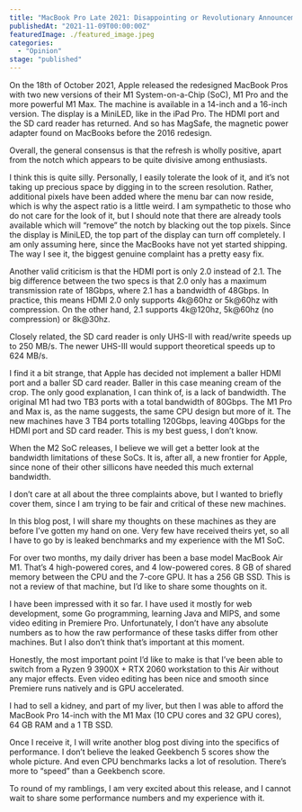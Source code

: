```yaml
---
title: "MacBook Pro Late 2021: Disappointing or Revolutionary Announcement?"
publishedAt: "2021-11-09T00:00:00Z"
featuredImage: ./featured_image.jpeg
categories:
  - "Opinion"
stage: "published"
---
```

On the 18th of October 2021, Apple released the redesigned MacBook Pros with two new versions of their M1 System-on-a-Chip (SoC), M1 Pro and the more powerful M1 Max. The machine is available in a 14-inch and a 16-inch version. The display is a MiniLED, like in the iPad Pro. The HDMI port and the SD card reader has returned. And so has MagSafe, the magnetic power adapter found on MacBooks before the 2016 redesign.

Overall, the general consensus is that the refresh is wholly positive, apart from the notch which appears to be quite divisive among enthusiasts.

I think this is quite silly. Personally, I easily tolerate the look of it, and it’s not taking up precious space by digging in to the screen resolution. Rather, additional pixels have been added where the menu bar can now reside, which is why the aspect ratio is a little weird. I am sympathetic to those who do not care for the look of it, but I should note that there are already tools available which will “remove” the notch by blacking out the top pixels. Since the display is MiniLED, the top part of the display can turn off completely. I am only assuming here, since the MacBooks have not yet started shipping. The way I see it, the biggest genuine complaint has a pretty easy fix.

Another valid criticism is that the HDMI port is only 2.0 instead of 2.1. The big difference between the two specs is that 2.0 only has a maximum transmission rate of 18Gbps, where 2.1 has a bandwidth of 48Gbps. In practice, this means HDMI 2.0 only supports 4k@60hz or 5k@60hz with compression. On the other hand, 2.1 supports 4k@120hz, 5k@60hz (no compression) or 8k@30hz.

Closely related, the SD card reader is only UHS-II with read/write speeds up to 250 MB/s. The newer UHS-III would support theoretical speeds up to 624 MB/s.

I find it a bit strange, that Apple has decided not implement a baller HDMI port and a baller SD card reader. Baller in this case meaning cream of the crop. The only good explanation, I can think of, is a lack of bandwidth. The original M1 had two TB3 ports with a total bandwidth of 80Gbps. The M1 Pro and Max is, as the name suggests, the same CPU design but more of it. The new machines have 3 TB4 ports totalling 120Gbps, leaving 40Gbps for the HDMI port and SD card reader. This is my best guess, I don’t know.

When the M2 SoC releases, I believe we will get a better look at the bandwidth limitations of these SoCs. It is, after all, a new frontier for Apple, since none of their other sillicons have needed this much external bandwidth.

I don’t care at all about the three complaints above, but I wanted to briefly cover them, since I am trying to be fair and critical of these new machines.

In this blog post, I will share my thoughts on these machines as they are before I’ve gotten my hand on one. Very few have received theirs yet, so all I have to go by is leaked benchmarks and my experience with the M1 SoC.

For over two months, my daily driver has been a base model MacBook Air M1. That’s 4 high-powered cores, and 4 low-powered cores. 8 GB of shared memory between the CPU and the 7-core GPU. It has a 256 GB SSD. This is not a review of that machine, but I’d like to share some thoughts on it.

I have been impressed with it so far. I have used it mostly for web development, some Go programming, learning Java and MIPS, and some video editing in Premiere Pro. Unfortunately, I don’t have any absolute numbers as to how the raw performance of these tasks differ from other machines. But I also don’t think that’s important at this moment.

Honestly, the most important point I’d like to make is that I’ve been able to switch from a Ryzen 9 3900X + RTX 2060 workstation to this Air without any major effects. Even video editing has been nice and smooth since Premiere runs natively and is GPU accelerated.

I had to sell a kidney, and part of my liver, but then I was able to afford the MacBook Pro 14-inch with the M1 Max (10 CPU cores and 32 GPU cores), 64 GB RAM and a 1 TB SSD.

Once I receive it, I will write another blog post diving into the specifics of performance. I don’t believe the leaked Geekbench 5 scores show the whole picture. And even CPU benchmarks lacks a lot of resolution. There’s more to “speed” than a Geekbench score.

To round of my ramblings, I am very excited about this release, and I cannot wait to share some performance numbers and my experience with it.
